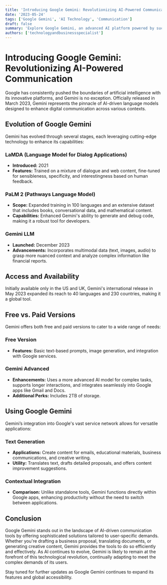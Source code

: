 ```yaml
---
title: 'Introducing Google Gemini: Revolutionizing AI-Powered Communication'
date: '2023-05-24'
tags: ['Google Gemini', 'AI Technology', 'Communication']
draft: false
summary: 'Explore Google Gemini, an advanced AI platform powered by successive language models including LaMDA, PaLM 2, and the latest Gemini LLM. This post covers its capabilities, usage, and options for both free and paid versions.'
authors: ['technologyandbusinessspecialist']
---
```


# Introducing Google Gemini: Revolutionizing AI-Powered Communication

Google has consistently pushed the boundaries of artificial intelligence with its innovative platforms, and Gemini is no exception. Officially released in March 2023, Gemini represents the pinnacle of AI-driven language models designed to enhance digital communication across various contexts.

## Evolution of Google Gemini

Gemini has evolved through several stages, each leveraging cutting-edge technology to enhance its capabilities:

### LaMDA (Language Model for Dialog Applications)
- **Introduced:** 2021
- **Features:** Trained on a mixture of dialogue and web content, fine-tuned for sensibleness, specificity, and interestingness based on human feedback.

### PaLM 2 (Pathways Language Model)
- **Scope:** Expanded training in 100 languages and an extensive dataset that includes books, conversational data, and mathematical content.
- **Capabilities:** Enhanced Gemini's ability to generate and debug code, making it a robust tool for developers.

### Gemini LLM
- **Launched:** December 2023
- **Advancements:** Incorporates multimodal data (text, images, audio) to grasp more nuanced context and analyze complex information like financial reports.

## Access and Availability

Initially available only in the US and UK, Gemini's international release in May 2023 expanded its reach to 40 languages and 230 countries, making it a global tool.

## Free vs. Paid Versions

Gemini offers both free and paid versions to cater to a wide range of needs:

### Free Version
- **Features:** Basic text-based prompts, image generation, and integration with Google services.

### Gemini Advanced
- **Enhancements:** Uses a more advanced AI model for complex tasks, supports longer interactions, and integrates seamlessly into Google apps like Gmail and Docs.
- **Additional Perks:** Includes 2TB of storage.

## Using Google Gemini

Gemini’s integration into Google's vast service network allows for versatile applications:

### Text Generation
- **Applications:** Create content for emails, educational materials, business communications, and creative writing.
- **Utility:** Translates text, drafts detailed proposals, and offers content improvement suggestions.

### Contextual Integration
- **Comparison:** Unlike standalone tools, Gemini functions directly within Google apps, enhancing productivity without the need to switch between applications.

## Conclusion

Google Gemini stands out in the landscape of AI-driven communication tools by offering sophisticated solutions tailored to user-specific demands. Whether you're drafting a business proposal, translating documents, or generating creative content, Gemini provides the tools to do so efficiently and effectively. As AI continues to evolve, Gemini is likely to remain at the forefront of this technological revolution, continually adapting to meet the complex demands of its users.

Stay tuned for further updates as Google Gemini continues to expand its features and global accessibility.
